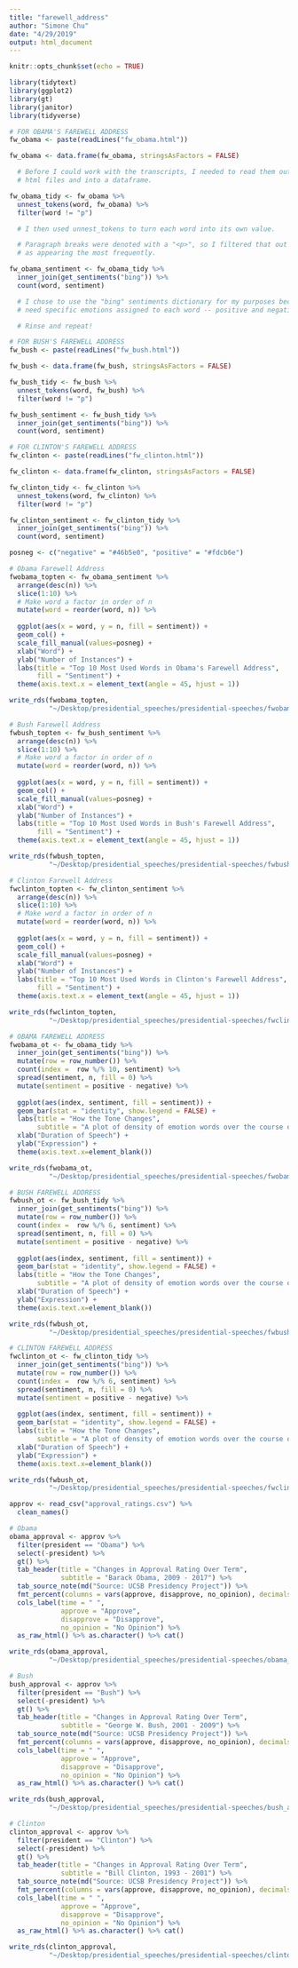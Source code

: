 ```yaml
---
title: "farewell_address"
author: "Simone Chu"
date: "4/29/2019"
output: html_document
---
```


```r
knitr::opts_chunk$set(echo = TRUE)

library(tidytext)
library(ggplot2)
library(gt)
library(janitor)
library(tidyverse)
```

```r
# FOR OBAMA'S FAREWELL ADDRESS
fw_obama <- paste(readLines("fw_obama.html"))

fw_obama <- data.frame(fw_obama, stringsAsFactors = FALSE)

  # Before I could work with the transcripts, I needed to read them out of their respective
  # html files and into a dataframe. 

fw_obama_tidy <- fw_obama %>%
  unnest_tokens(word, fw_obama) %>%
  filter(word != "p")

  # I then used unnest_tokens to turn each word into its own value. 

  # Paragraph breaks were denoted with a "<p>", so I filtered that out because it was recorded
  # as appearing the most frequently. 

fw_obama_sentiment <- fw_obama_tidy %>%
  inner_join(get_sentiments("bing")) %>%
  count(word, sentiment)

  # I chose to use the "bing" sentiments dictionary for my purposes because I didn't particularly
  # need specific emotions assigned to each word -- positive and negative was good enough. 

  # Rinse and repeat! 

# FOR BUSH'S FAREWELL ADDRESS
fw_bush <- paste(readLines("fw_bush.html"))

fw_bush <- data.frame(fw_bush, stringsAsFactors = FALSE)

fw_bush_tidy <- fw_bush %>%
  unnest_tokens(word, fw_bush) %>%
  filter(word != "p")

fw_bush_sentiment <- fw_bush_tidy %>%
  inner_join(get_sentiments("bing")) %>%
  count(word, sentiment)

# FOR CLINTON'S FAREWELL ADDRESS
fw_clinton <- paste(readLines("fw_clinton.html"))

fw_clinton <- data.frame(fw_clinton, stringsAsFactors = FALSE)

fw_clinton_tidy <- fw_clinton %>%
  unnest_tokens(word, fw_clinton) %>%
  filter(word != "p")

fw_clinton_sentiment <- fw_clinton_tidy %>%
  inner_join(get_sentiments("bing")) %>%
  count(word, sentiment)

```

```r
posneg <- c("negative" = "#46b5e0", "positive" = "#fdcb6e")

# Obama Farewell Address
fwobama_topten <- fw_obama_sentiment %>%
  arrange(desc(n)) %>%
  slice(1:10) %>%
  # Make word a factor in order of n
  mutate(word = reorder(word, n)) %>% 
  
  ggplot(aes(x = word, y = n, fill = sentiment)) + 
  geom_col() + 
  scale_fill_manual(values=posneg) +
  xlab("Word") + 
  ylab("Number of Instances") + 
  labs(title = "Top 10 Most Used Words in Obama's Farewell Address",
       fill = "Sentiment") + 
  theme(axis.text.x = element_text(angle = 45, hjust = 1))

write_rds(fwobama_topten, 
          "~/Desktop/presidential_speeches/presidential-speeches/fwobama_topten.rds")

# Bush Farewell Address
fwbush_topten <- fw_bush_sentiment %>%
  arrange(desc(n)) %>%
  slice(1:10) %>%
  # Make word a factor in order of n
  mutate(word = reorder(word, n)) %>% 
  
  ggplot(aes(x = word, y = n, fill = sentiment)) + 
  geom_col() + 
  scale_fill_manual(values=posneg) +
  xlab("Word") + 
  ylab("Number of Instances") + 
  labs(title = "Top 10 Most Used Words in Bush's Farewell Address",
       fill = "Sentiment") + 
  theme(axis.text.x = element_text(angle = 45, hjust = 1))

write_rds(fwbush_topten, 
          "~/Desktop/presidential_speeches/presidential-speeches/fwbush_topten.rds")

# Clinton Farewell Address
fwclinton_topten <- fw_clinton_sentiment %>%
  arrange(desc(n)) %>%
  slice(1:10) %>%
  # Make word a factor in order of n
  mutate(word = reorder(word, n)) %>% 
  
  ggplot(aes(x = word, y = n, fill = sentiment)) + 
  geom_col() + 
  scale_fill_manual(values=posneg) +
  xlab("Word") + 
  ylab("Number of Instances") + 
  labs(title = "Top 10 Most Used Words in Clinton's Farewell Address",
       fill = "Sentiment") + 
  theme(axis.text.x = element_text(angle = 45, hjust = 1))

write_rds(fwclinton_topten, 
          "~/Desktop/presidential_speeches/presidential-speeches/fwclinton_topten.rds")
```


```r

# OBAMA FAREWELL ADDRESS
fwobama_ot <- fw_obama_tidy %>%
  inner_join(get_sentiments("bing")) %>%
  mutate(row = row_number()) %>%
  count(index =  row %/% 10, sentiment) %>%
  spread(sentiment, n, fill = 0) %>%
  mutate(sentiment = positive - negative) %>%
  
  ggplot(aes(index, sentiment, fill = sentiment)) +
  geom_bar(stat = "identity", show.legend = FALSE) +
  labs(title = "How the Tone Changes",
       subtitle = "A plot of density of emotion words over the course of the Farewell Address.") + 
  xlab("Duration of Speech") +
  ylab("Expression") +
  theme(axis.text.x=element_blank())

write_rds(fwobama_ot, 
          "~/Desktop/presidential_speeches/presidential-speeches/fwobama_ot.rds")

# BUSH FAREWELL ADDRESS
fwbush_ot <- fw_bush_tidy %>%
  inner_join(get_sentiments("bing")) %>%
  mutate(row = row_number()) %>%
  count(index =  row %/% 6, sentiment) %>%
  spread(sentiment, n, fill = 0) %>%
  mutate(sentiment = positive - negative) %>%
  
  ggplot(aes(index, sentiment, fill = sentiment)) +
  geom_bar(stat = "identity", show.legend = FALSE) +
  labs(title = "How the Tone Changes",
       subtitle = "A plot of density of emotion words over the course of the Farewell Address.") + 
  xlab("Duration of Speech") +
  ylab("Expression") +
  theme(axis.text.x=element_blank())

write_rds(fwbush_ot, 
          "~/Desktop/presidential_speeches/presidential-speeches/fwbush_ot.rds")

# CLINTON FAREWELL ADDRESS
fwclinton_ot <- fw_clinton_tidy %>%
  inner_join(get_sentiments("bing")) %>%
  mutate(row = row_number()) %>%
  count(index =  row %/% 6, sentiment) %>%
  spread(sentiment, n, fill = 0) %>%
  mutate(sentiment = positive - negative) %>%
  
  ggplot(aes(index, sentiment, fill = sentiment)) +
  geom_bar(stat = "identity", show.legend = FALSE) +
  labs(title = "How the Tone Changes",
       subtitle = "A plot of density of emotion words over the course of the Farewell Address.") + 
  xlab("Duration of Speech") +
  ylab("Expression") +
  theme(axis.text.x=element_blank())

write_rds(fwbush_ot, 
          "~/Desktop/presidential_speeches/presidential-speeches/fwclinton_ot.rds")
```

```r

approv <- read_csv("approval_ratings.csv") %>%
  clean_names()

# Obama
obama_approval <- approv %>%
  filter(president == "Obama") %>%
  select(-president) %>%
  gt() %>%
  tab_header(title = "Changes in Approval Rating Over Term",
             subtitle = "Barack Obama, 2009 - 2017") %>%
  tab_source_note(md("Source: UCSB Presidency Project")) %>%
  fmt_percent(columns = vars(approve, disapprove, no_opinion), decimals = 0) %>%
  cols_label(time = " ",
             approve = "Approve",
             disapprove = "Disapprove",
             no_opinion = "No Opinion") %>%
  as_raw_html() %>% as.character() %>% cat()

write_rds(obama_approval, 
          "~/Desktop/presidential_speeches/presidential-speeches/obama_approval.rds")

# Bush
bush_approval <- approv %>%
  filter(president == "Bush") %>%
  select(-president) %>%
  gt() %>%
  tab_header(title = "Changes in Approval Rating Over Term",
             subtitle = "George W. Bush, 2001 - 2009") %>%
  tab_source_note(md("Source: UCSB Presidency Project")) %>%
  fmt_percent(columns = vars(approve, disapprove, no_opinion), decimals = 0) %>%
  cols_label(time = " ",
             approve = "Approve",
             disapprove = "Disapprove",
             no_opinion = "No Opinion") %>%
  as_raw_html() %>% as.character() %>% cat()

write_rds(bush_approval, 
          "~/Desktop/presidential_speeches/presidential-speeches/bush_approval.rds")

# Clinton
clinton_approval <- approv %>%
  filter(president == "Clinton") %>%
  select(-president) %>%
  gt() %>%
  tab_header(title = "Changes in Approval Rating Over Term",
             subtitle = "Bill Clinton, 1993 - 2001") %>%
  tab_source_note(md("Source: UCSB Presidency Project")) %>%
  fmt_percent(columns = vars(approve, disapprove, no_opinion), decimals = 0) %>%
  cols_label(time = " ",
             approve = "Approve",
             disapprove = "Disapprove",
             no_opinion = "No Opinion") %>%
  as_raw_html() %>% as.character() %>% cat()

write_rds(clinton_approval, 
          "~/Desktop/presidential_speeches/presidential-speeches/clinton_approval.rds")


```

